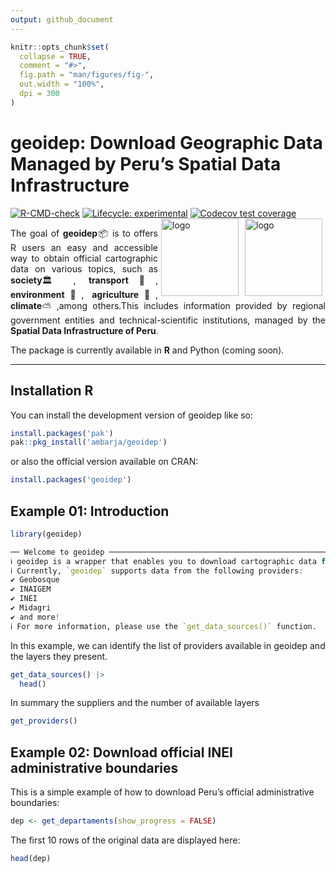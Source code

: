 ```yaml
---
output: github_document
---
```


<!-- README.md is generated from README.Rmd. Please edit that file -->

```r
knitr::opts_chunk$set(
  collapse = TRUE,
  comment = "#>",
  fig.path = "man/figures/fig-",
  out.width = "100%",
  dpi = 300
)
```


# geoidep: Download Geographic Data Managed by Peru's Spatial Data Infrastructure
<!-- badges: start -->
[![R-CMD-check](https://github.com/ambarja/geoidep/actions/workflows/R-CMD-check.yaml/badge.svg)](https://github.com/ambarja/geoidep/actions/workflows/R-CMD-check.yaml)
[![Lifecycle: experimental](https://img.shields.io/badge/lifecycle-experimental-orange.svg)](https://lifecycle.r-lib.org/articles/stages.html#experimental)
[![Codecov test coverage](https://codecov.io/gh/ambarja/geoidep/graph/badge.svg)](https://app.codecov.io/gh/ambarja/geoidep)
<!-- badges: end -->
<img align="right" src="https://raw.githubusercontent.com/ambarja/geoidep/refs/heads/main/man/figures/geoidep_logo_b.png" alt="logo" width="124" style="margin-left: 5px;margin-right: 5px;">
<img align="right" src="https://raw.githubusercontent.com/ambarja/geoidep/refs/heads/main/man/figures/geoidep_logo_o.png" alt="logo" width="124" style="margin-left: 5px;margin-right: 5px;"><p align="justify">The goal of <b>geoidep</b>📦 is to offers R users an easy and accessible way to obtain official cartographic data on various topics, such as <b>society</b>🏛️,<b> transport</b>🚗, <b>environment</b>🌱, <b>agriculture</b>🌾, <b>climate</b>⛅️,among others.This includes information provided by regional government entities and technical-scientific institutions, managed by the <b>Spatial Data Infrastructure of Peru</b>. </p> 

The package is currently available in **R** and Python (coming soon).

<hr> 


## Installation R

You can install the development version of geoidep like so:

```r
install.packages('pak')
pak::pkg_install('ambarja/geoidep')
```

or also the official version available on CRAN:

```r
install.packages('geoidep')
```


## Example 01: Introduction

```r
library(geoidep)
```

```r
── Welcome to geoidep ───────────────────────────────────────────────────────────────────
ℹ geoidep is a wrapper that enables you to download cartographic data for Peru directly from R.
ℹ Currently, `geoidep` supports data from the following providers:
✔ Geobosque
✔ INAIGEM
✔ INEI
✔ Midagri
✔ and more!
ℹ For more information, please use the `get_data_sources()` function.
```



In this example, we can identify the list of providers available in geoidep and the layers they present.

```r
get_data_sources() |> 
  head()
```
In summary the suppliers and the number of available layers

```r
get_providers() 
```

## Example 02: Download official INEI administrative boundaries

This is a simple example of how to download Peru's official administrative boundaries:

```r
dep <- get_departaments(show_progress = FALSE)
```

The first 10 rows of the original data are displayed here:
```r
head(dep)
```
